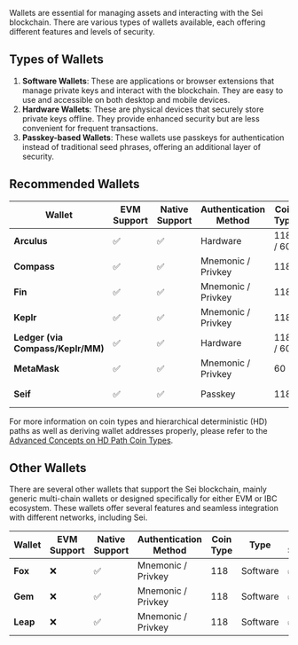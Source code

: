 
Wallets are essential for managing assets and interacting with the Sei blockchain. There are various types of wallets available, each offering different features and levels of security.

## Types of Wallets

1. **Software Wallets**: These are applications or browser extensions that manage private keys and interact with the blockchain. They are easy to use and accessible on both desktop and mobile devices.
2. **Hardware Wallets**: These are physical devices that securely store private keys offline. They provide enhanced security but are less convenient for frequent transactions.
3. **Passkey-based Wallets**: These wallets use passkeys for authentication instead of traditional seed phrases, offering an additional layer of security.

## Recommended Wallets

| Wallet                         | EVM Support | Native Support | Authentication Method | Coin Type | Type     | Mobile Support | Link                                                                                          |
|--------------------------------|-------------|----------------|-----------------------|-----------|----------|----------------|-----------------------------------------------------------------------------------------------|
| **Arculus**                    | ✅           | ✅              | Hardware             | 118 / 60  | Software | ✅              | [Arculus](https://www.getarculus.com)                                                     |
| **Compass**                    | ✅           | ✅              | Mnemonic / Privkey    | 118       | Software | ✅              | [Compass Wallet](https://compasswallet.io)                                                     |
| **Fin**                        | ✅           | ✅              | Mnemonic / Privkey    | 118       | Software | ❌              | [Fin Wallet](https://finwallet.com)                                                            |
| **Keplr**                      | ✅           | ✅              | Mnemonic / Privkey    | 118       | Software | ✅              | [Keplr Wallet](https://wallet.keplr.app)                                                       |
| **Ledger (via Compass/Keplr/MM)** | ✅         | ✅              | Hardware              | 118 / 60      | Hardware | ❌              | [Ledger](https://compasswallet.io)                                                             |
| **MetaMask**                   | ✅           | ✅              | Mnemonic / Privkey    | 60        | Software | ✅              | [MetaMask](https://metamask.io/)                                                               |
| **Seif**                       | ✅           | ✅              | Passkey               | 118       | Software | ❌              | [Seif Wallet](https://chromewebstore.google.com/detail/seif/albakdmmdafeafbehmcpoejenbeojejl) |

For more information on coin types and hierarchical deterministic (HD) paths as well as deriving wallet addresses properly, please refer to the [Advanced Concepts on HD Path Coin Types](/dev-advanced-concepts/hd-path-coin-types).

## Other Wallets

There are several other wallets that support the Sei blockchain, mainly generic multi-chain wallets or designed specifically for either EVM or IBC ecosystem. These wallets offer several features and seamless integration with different networks, including Sei.

| Wallet    | EVM Support | Native Support | Authentication Method | Coin Type | Type     | Mobile Support | Link                                  |
|-----------|-------------|----------------|-----------------------|-----------|----------|----------------|---------------------------------------|
| **Fox**   | ❌           | ✅              | Mnemonic / Privkey    | 118       | Software | ✅              | [Fox Wallet](https://foxwallet.com)   |
| **Gem**   | ❌           | ✅              | Mnemonic / Privkey    | 118       | Software | ✅              | [Gem Wallet](https://gemwallet.com)   |
| **Leap**  | ❌           | ✅              | Mnemonic / Privkey    | 118       | Software | ✅              | [Leap Wallet](https://leapwallet.io)  |



<AppCardsGridCategory category="wallet" />
